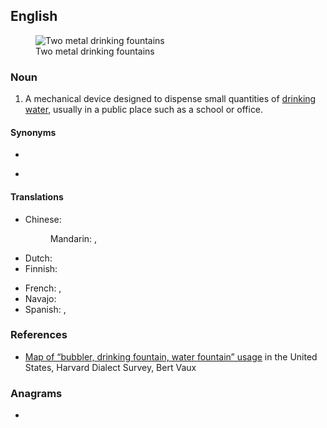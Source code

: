 ==English==
[[Image:Water fountains - two stainless steel.jpg|thumb|Two metal drinking fountains]]

===Noun===
{{en-noun}}

# A mechanical device designed to dispense small quantities of [[drinking water]], usually in a public place such as a school or office.

====Synonyms====
* {{l|en|drinking fountain}}
* {{l|en|bubbler}} {{qualifier|dialectal}}

====Translations====
{{trans-top|device designed to dispense drinking water}}
* Chinese:
*: Mandarin: {{t+|cmn|飲水機|sc=Hani}}, {{t+|cmn|饮水机|tr=yǐnshuǐjī|sc=Hani}}
* Dutch: {{t|nl|drinkfontein}}
* Finnish: {{t|fi|juoma-allas}}
{{trans-mid}}
* French: {{t|fr|fontaine à eau|f}}, {{t+|fr|abreuvoir|m}}
* Navajo: {{t|nv|tó háálínígi}}
* Spanish: {{t|es|fuente de agua|f}}, {{t+|es|fuente|f}}
{{trans-bottom}}

===References===
* [http://csumc.wisc.edu/wep/map.htm Map of “bubbler, drinking fountain, water fountain” usage] in the United States, Harvard Dialect Survey, Bert Vaux

===Anagrams===
* {{anagrams|en|fountain water|fountainwater}}